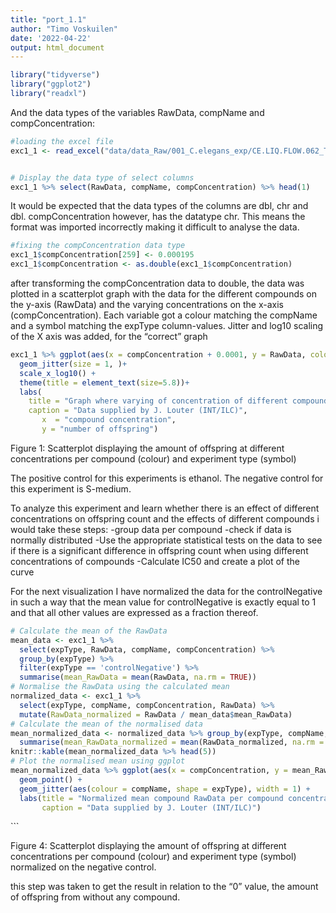 ```yaml
---
title: "port_1.1"
author: "Timo Voskuilen"
date: '2022-04-22'
output: html_document
---
```


```r
library("tidyverse")
library("ggplot2")
library("readxl")
```


And the data types of the variables RawData, compName and compConcentration:
```r
#loading the excel file
exc1_1 <- read_excel("data/data_Raw/001_C.elegans_exp/CE.LIQ.FLOW.062_Tidydata.xlsx")


# Display the data type of select columns
exc1_1 %>% select(RawData, compName, compConcentration) %>% head(1)
```

It would be expected that the data types of the columns are dbl, chr and dbl. compConcentration however, has the datatype chr. This means the format was imported incorrectly making it difficult to analyse the data.

```r
#fixing the compConcentration data type
exc1_1$compConcentration[259] <- 0.000195
exc1_1$compConcentration <- as.double(exc1_1$compConcentration)
```

after transforming the compConcentration data to double, the data was plotted in a scatterplot graph with the data for the different compounds on the y-axis (RawData) and the varying concentrations on the x-axis (compConcentration). Each variable got a colour matching the compName and a symbol matching the expType column-values. Jitter and log10 scaling of the X axis was added, for the "correct" graph

```r
exc1_1 %>% ggplot(aes(x = compConcentration + 0.0001, y = RawData, colour = compName, shape = expType))+
  geom_jitter(size = 1, )+
  scale_x_log10() +
  theme(title = element_text(size=5.8))+
  labs(
    title = "Graph where varying of concentration of different compounds is plotted against the number of offspring",
    caption = "Data supplied by J. Louter (INT/ILC)",
       x  = "compound concentration",
       y = "number of offspring")
```

Figure 1: Scatterplot displaying the amount of offspring at different concentrations per compound (colour) and experiment type (symbol)

The positive control for this experiments is ethanol. The negative control for this experiment is S-medium.

To analyze this experiment and learn whether there is an effect of different concentrations on offspring count and the effects of different compounds i would take these steps:
-group data per compound
-check if data is normally distributed
-Use the appropriate statistical tests on the data to see if there is a significant difference in offspring count when using different concentrations of compounds
-Calculate IC50 and create a plot of the curve


For the next visualization I have normalized the data for the controlNegative in such a way that the mean value for controlNegative is exactly equal to 1 and that all other values are expressed as a fraction thereof. 


```r
# Calculate the mean of the RawData
mean_data <- exc1_1 %>% 
  select(expType, RawData, compName, compConcentration) %>% 
  group_by(expType) %>% 
  filter(expType == 'controlNegative') %>% 
  summarise(mean_RawData = mean(RawData, na.rm = TRUE)) 
# Normalise the RawData using the calculated mean
normalized_data <- exc1_1 %>% 
  select(expType, compName, compConcentration, RawData) %>%
  mutate(RawData_normalized = RawData / mean_data$mean_RawData)
# Calculate the mean of the normalised data
mean_normalized_data <- normalized_data %>% group_by(expType, compName, compConcentration) %>%
  summarise(mean_RawData_normalized = mean(RawData_normalized, na.rm = TRUE))
knitr::kable(mean_normalized_data %>% head(5))
# Plot the normalised mean using ggplot
mean_normalized_data %>% ggplot(aes(x = compConcentration, y = mean_RawData_normalized)) + 
  geom_point() + 
  geom_jitter(aes(colour = compName, shape = expType), width = 1) +
  labs(title = "Normalized mean compound RawData per compound concentration",
       caption = "Data supplied by J. Louter (INT/ILC)") 
```
```

Figure 4: Scatterplot displaying the amount of offspring at different concentrations per compound (colour) and experiment type (symbol) normalized on the negative control.

this step was taken to get the result in relation to the "0" value, the amount of offspring from without any compound.
